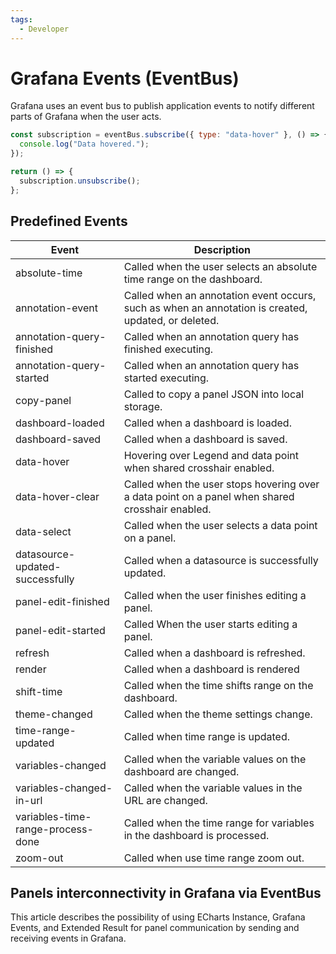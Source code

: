 ```yaml
---
tags:
  - Developer
---
```



# Grafana Events (EventBus)

Grafana uses an event bus to publish application events to notify different parts of Grafana when the user acts.

```js
const subscription = eventBus.subscribe({ type: "data-hover" }, () => {
  console.log("Data hovered.");
});

return () => {
  subscription.unsubscribe();
};
```

## Predefined Events

| Event                             | Description                                                                                         |
| --------------------------------- | --------------------------------------------------------------------------------------------------- |
| absolute-time                     | Called when the user selects an absolute time range on the dashboard.                               |
| annotation-event                  | Called when an annotation event occurs, such as when an annotation is created, updated, or deleted. |
| annotation-query-finished         | Called when an annotation query has finished executing.                                             |
| annotation-query-started          | Called when an annotation query has started executing.                                              |
| copy-panel                        | Called to copy a panel JSON into local storage.                                                     |
| dashboard-loaded                  | Called when a dashboard is loaded.                                                                  |
| dashboard-saved                   | Called when a dashboard is saved.                                                                   |
| data-hover                        | Hovering over Legend and data point when shared crosshair enabled.                                  |
| data-hover-clear                  | Called when the user stops hovering over a data point on a panel when shared crosshair enabled.     |
| data-select                       | Called when the user selects a data point on a panel.                                               |
| datasource-updated-successfully   | Called when a datasource is successfully updated.                                                   |
| panel-edit-finished               | Called when the user finishes editing a panel.                                                      |
| panel-edit-started                | Called When the user starts editing a panel.                                                        |
| refresh                           | Called when a dashboard is refreshed.                                                               |
| render                            | Called when a dashboard is rendered                                                                 |
| shift-time                        | Called when the time shifts range on the dashboard.                                                 |
| theme-changed                     | Called when the theme settings change.                                                              |
| time-range-updated                | Called when time range is updated.                                                                  |
| variables-changed                 | Called when the variable values on the dashboard are changed.                                       |
| variables-changed-in-url          | Called when the variable values in the URL are changed.                                             |
| variables-time-range-process-done | Called when the time range for variables in the dashboard is processed.                             |
| zoom-out                          | Called when use time range zoom out.                                                                |

## Panels interconnectivity in Grafana via EventBus

This article describes the possibility of using ECharts Instance, Grafana Events, and Extended Result for panel communication by sending and receiving events in Grafana.

<BlogPost
  href="/blog/echarts-shared-crosshair-and-eventbus-20240520/"
  src="/img/blog/2024-05-20-echarts-shared-crosshair-and-eventbus/banner.png"
/>
